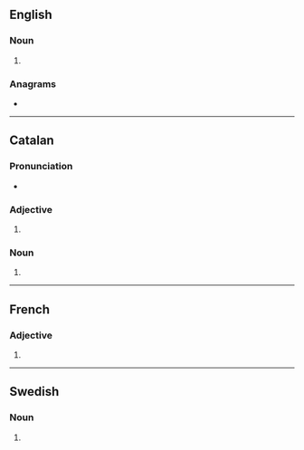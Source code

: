 ==English==

===Noun===
{{head|en|noun form}}

# {{plural of|en|aspirant}}

===Anagrams===
* {{anagrams|en|a=aainprsst|partisans|satin spar|spartinas}}

----

==Catalan==

===Pronunciation===
* {{ca-IPA}}

===Adjective===
{{head|ca|adjective form}}

# {{plural of|ca|aspirant}}

===Noun===
{{head|ca|noun form}}

# {{plural of|ca|aspirant}}

----

==French==

===Adjective===
{{head|fr|adjective form}}

# {{masculine plural of|fr|aspirant}}

----

==Swedish==

===Noun===
{{head|sv|noun form}}

# {{sv-noun-form-indef-gen|aspirant}}
